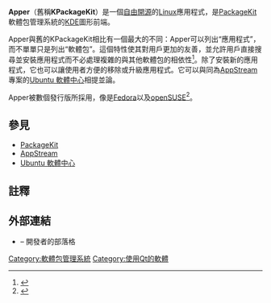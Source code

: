 {{NoteTA|G1=IT}}
{{Infobox software
| name                   = Apper
| logo                   = 
| screenshot             = [[File:Kpackagekit.png|300px]]
| caption                = Apper，一個[[PackageKit|PackageKit]]的KDE前端
| author                 = Daniel Nicoletti
| developer              = [[KDE|KDE]]
| released               = 
| latest_release_version = 0.9.1<ref>{{cite web|url=http://dantti.wordpress.com/2014/08/25/apper-0-9-1-released/|title=Apper 0.9.1 released|accessdate=2014-08-25|archive-date=2014-08-26|archive-url=https://web.archive.org/web/20140826115853/http://dantti.wordpress.com/2014/08/25/apper-0-9-1-released/|dead-url=no}}</ref>
| latest_release_date    = {{release date and age|2014|08|25}}
| programming language   = [[C++|C++]] ([[KDELibs|KDELibs]])
| operating system       = [[Linux|Linux]]
| platform               =
| size                   =
| language               =
| status                 = 進行中
| genre                  = [[軟體包管理系統|軟體包管理系統]]
| license                = [[GNU通用公共授權條款|GNU通用公共授權條款]]
| website                = {{url|https://projects.kde.org/apper}}
}}

'''Apper'''（舊稱'''KPackageKit'''）是一個[[自由軟體|自由]][[開放原始碼|開源]]的[[Linux|Linux]]應用程式，是[[PackageKit|PackageKit]]軟體包管理系統的[[KDE|KDE]]圖形前端。

Apper與舊的KPackageKit相比有一個最大的不同：Apper可以列出“應用程式”，而不單單只是列出“軟體包”。這個特性使其對用戶更加的友善，並允許用戶直接搜尋並安裝應用程式而不必處理複雜的與其他軟體包的相依性<ref>{{cite web|url=http://dantti.wordpress.com/2010/09/29/open-the-package-get-your-application|title=Open the package, get your Application!|accessdate=8 November 2011|archive-date=2012-04-25|archive-url=https://web.archive.org/web/20120425150539/http://dantti.wordpress.com/2010/09/29/open-the-package-get-your-application/|dead-url=no}}</ref>。除了安裝新的應用程式，它也可以讓使用者方便的移除或升級應用程式。它可以與同為[[AppStream|AppStream]]專案的[[Ubuntu_軟體中心|Ubuntu 軟體中心]]相提並論。

Apper被數個發行版所採用，像是[[Fedora_(作業系統)|Fedora]]以及[[openSUSE|openSUSE]]<ref>{{cite web|url=http://comments.gmane.org/gmane.linux.suse.kde/14337|title=Apper in openSUSE 12.1?|accessdate=8 November 2011|archive-url=https://web.archive.org/web/20120331182451/http://comments.gmane.org/gmane.linux.suse.kde/14337|archive-date=2012-03-31|dead-url=yes}}</ref>。

== 參見 ==
* [[PackageKit|PackageKit]]
* [[AppStream|AppStream]]
* [[Ubuntu_軟體中心|Ubuntu 軟體中心]]

{{Portal|自由軟體}}

==註釋==
{{reflist}}

==外部連結==
* {{url|http://dantti.wordpress.com}} – 開發者的部落格

{{KDE}}

[[Category:軟體包管理系統|Category:軟體包管理系統]]
[[Category:使用Qt的軟體|Category:使用Qt的軟體]]

{{自由軟體小作品}}